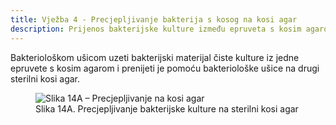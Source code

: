 ```yaml
---
title: Vježba 4 - Precjepljivanje bakterija s kosog na kosi agar
description: Prijenos bakterijske kulture između epruveta s kosim agarom
---
```



Bakteriološkom ušicom uzeti bakterijski materijal čiste kulture iz jedne epruvete s kosim agarom i prenijeti je pomoću bakteriološke ušice na drugi sterilni kosi agar.

<figure style={{ textAlign: 'center' }}>
  <img src="/images/slika14A.jpg" alt="Slika 14A – Precjepljivanje na kosi agar" style={{ maxWidth: '400px', margin: '1rem auto' }} />
  <figcaption style={{ fontSize: '0.9rem', color: '#555' }}>
    Slika 14A. Precjepljivanje bakterijske kulture na sterilni kosi agar
  </figcaption>
</figure>

